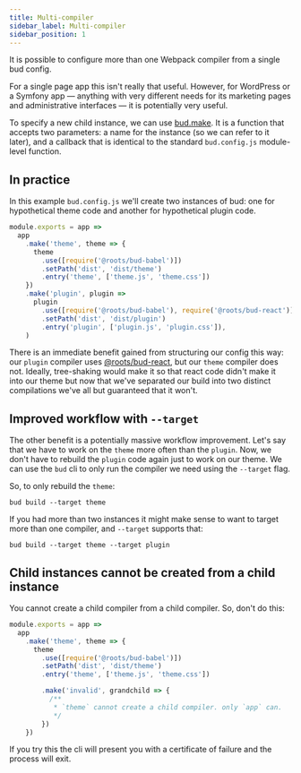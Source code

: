 ```yaml
---
title: Multi-compiler
sidebar_label: Multi-compiler
sidebar_position: 1
---
```



It is possible to configure more than one Webpack compiler from a single bud config.

For a single page app this isn't really that useful. However, for WordPress or a Symfony app &mdash; anything with very different 
needs for its marketing pages and administrative interfaces &mdash; it is potentially very useful.

To specify a new child instance, we can use [bud.make](/docs/bud.make). It is a function that accepts two parameters: a name for the instance 
(so we can refer to it later), and a callback that is identical to the standard `bud.config.js` module-level function.

## In practice

In this example `bud.config.js` we'll create two instances of bud: one for hypothetical theme code and another for hypothetical plugin code.

```js
module.exports = app =>
  app
    .make('theme', theme => {
      theme
        .use([require('@roots/bud-babel')])
        .setPath('dist', 'dist/theme')
        .entry('theme', ['theme.js', 'theme.css'])
    })
    .make('plugin', plugin =>
      plugin
        .use([require('@roots/bud-babel'), require('@roots/bud-react')])
        .setPath('dist', 'dist/plugin')
        .entry('plugin', ['plugin.js', 'plugin.css']),
    )
```

There is an immediate benefit gained from structuring our config this way: our `plugin` compiler uses [@roots/bud-react](/extensions/bud-react), 
but our `theme` compiler does not. Ideally, tree-shaking would make it so that react code didn't make it into our theme but now that we've separated our
build into two distinct compilations we've all but guaranteed that it won't.

## Improved workflow with `--target`

The other benefit is a potentially massive workflow improvement. Let's say that we have to work on the `theme` more often than the `plugin`. 
Now, we don't have to rebuild the `plugin` code again just to work on our theme. We can use the `bud` cli to only run the compiler we need 
using the `--target` flag.

So, to only rebuild the `theme`:

```shell
bud build --target theme
```

If you had more than two instances it might make sense to want to target more than one compiler, and `--target` supports that:

```shell
bud build --target theme --target plugin
```

## Child instances cannot be created from a child instance

You cannot create a child compiler from a child compiler. So, don't do this:

```js 9-13
module.exports = app =>
  app
    .make('theme', theme => {
      theme
        .use([require('@roots/bud-babel')])
        .setPath('dist', 'dist/theme')
        .entry('theme', ['theme.js', 'theme.css'])

        .make('invalid', grandchild => {
          /**
           * `theme` cannot create a child compiler. only `app` can.
           */
        })
    })
```

If you try this the cli will present you with a certificate of failure and the process will exit.



